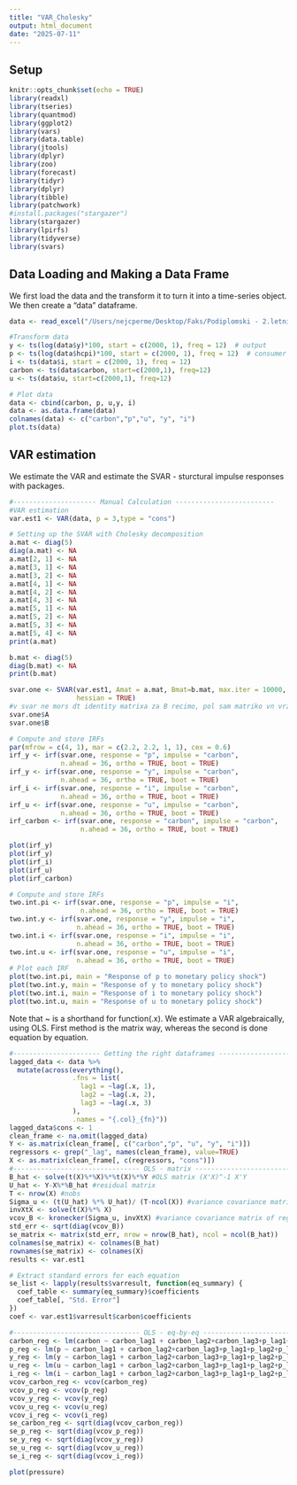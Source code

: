```yaml
---
title: "VAR_Cholesky"
output: html_document
date: "2025-07-11"
---
```


## Setup
```r
knitr::opts_chunk$set(echo = TRUE)
library(readxl)
library(tseries)
library(quantmod)
library(ggplot2)
library(vars)
library(data.table)
library(jtools)
library(dplyr)
library(zoo)
library(forecast)
library(tidyr)
library(dplyr)
library(tibble)
library(patchwork)
#install.packages("stargazer")
library(stargazer)
library(lpirfs)
library(tidyverse)
library(svars)

```

## Data Loading and Making a Data Frame

We first load the data and the transform it to turn it into a time-series object. We then create a "data" dataframe.

```r

data <- read_excel("/Users/nejcperme/Desktop/Faks/Podiplomski - 2.letnik/Monetary Economics 2/SVAR/Empirical_exam.xlsx")

#Transform data
y <- ts(log(data$y)*100, start = c(2000, 1), freq = 12)  # output
p <- ts(log(data$hcpi)*100, start = c(2000, 1), freq = 12)  # consumer inflation
i <- ts(data$i, start = c(2000, 1), freq = 12)
carbon <- ts(data$carbon, start=c(2000,1), freq=12)
u <- ts(data$u, start=c(2000,1), freq=12)

# Plot data
data <- cbind(carbon, p, u,y, i)
data <- as.data.frame(data)
colnames(data) <- c("carbon","p","u", "y", "i")
plot.ts(data)
```

## VAR estimation

We estimate the VAR and estimate the SVAR - sturctural impulse responses with packages.

```r
#--------------------- Manual Calculation -------------------------
#VAR estimation
var.est1 <- VAR(data, p = 3,type = "cons")

# Setting up the SVAR with Cholesky decomposition
a.mat <- diag(5)
diag(a.mat) <- NA
a.mat[2, 1] <- NA
a.mat[3, 1] <- NA
a.mat[3, 2] <- NA
a.mat[4, 1] <- NA
a.mat[4, 2] <- NA
a.mat[4, 3] <- NA
a.mat[5, 1] <- NA
a.mat[5, 2] <- NA
a.mat[5, 3] <- NA
a.mat[5, 4] <- NA
print(a.mat)

b.mat <- diag(5)
diag(b.mat) <- NA
print(b.mat)

svar.one <- SVAR(var.est1, Amat = a.mat, Bmat=b.mat, max.iter = 10000, 
                 hessian = TRUE)
#v svar ne mors dt identity matrixa za B recimo, pol sam matriko vn vrzs!!!
svar.one$A
svar.one$B

# Compute and store IRFs
par(mfrow = c(4, 1), mar = c(2.2, 2.2, 1, 1), cex = 0.6)
irf_y <- irf(svar.one, response = "p", impulse = "carbon", 
             n.ahead = 36, ortho = TRUE, boot = TRUE)
irf_y <- irf(svar.one, response = "y", impulse = "carbon", 
             n.ahead = 36, ortho = TRUE, boot = TRUE)
irf_i <- irf(svar.one, response = "i", impulse = "carbon", 
             n.ahead = 36, ortho = TRUE, boot = TRUE)
irf_u <- irf(svar.one, response = "u", impulse = "carbon", 
             n.ahead = 36, ortho = TRUE, boot = TRUE)
irf_carbon <- irf(svar.one, response = "carbon", impulse = "carbon", 
                  n.ahead = 36, ortho = TRUE, boot = TRUE)

plot(irf_y)
plot(irf_y)
plot(irf_i)
plot(irf_u)
plot(irf_carbon)

# Compute and store IRFs
two.int.pi <- irf(svar.one, response = "p", impulse = "i", 
                  n.ahead = 36, ortho = TRUE, boot = TRUE)
two.int.y <- irf(svar.one, response = "y", impulse = "i", 
                 n.ahead = 36, ortho = TRUE, boot = TRUE)
two.int.i <- irf(svar.one, response = "i", impulse = "i", 
                 n.ahead = 36, ortho = TRUE, boot = TRUE)
two.int.u <- irf(svar.one, response = "u", impulse = "i", 
                 n.ahead = 36, ortho = TRUE, boot = TRUE)
# Plot each IRF
plot(two.int.pi, main = "Response of p to monetary policy shock")
plot(two.int.y, main = "Response of y to monetary policy shock")
plot(two.int.i, main = "Response of i to monetary policy shock")
plot(two.int.u, main = "Response of u to monetary policy shock")
```

Note that ~ is a shorthand for function(.x). We estimate a VAR algebraically, using OLS. 
First method is the matrix way, whereas the second is done equation by equation. 
```r
#---------------------- Getting the right dataframes ----------------------------
lagged_data <- data %>%
  mutate(across(everything(),
                .fns = list(
                  lag1 = ~lag(.x, 1),
                  lag2 = ~lag(.x, 2),
                  lag3 = ~lag(.x, 3)
                ),
                .names = "{.col}_{fn}"))
lagged_data$cons <- 1 
clean_frame <- na.omit(lagged_data)
Y <- as.matrix(clean_frame[, c("carbon","p", "u", "y", "i")])
regressors <- grep("_lag", names(clean_frame), value=TRUE)
X <- as.matrix(clean_frame[, c(regressors, "cons")])
#-------------------------------- OLS - matrix ------------------------------------------
B_hat <- solve(t(X)%*%X)%*%t(X)%*%Y #OLS matrix (X'X)^-1 X'Y
U_hat <- Y-X%*%B_hat #residual matrix
T <- nrow(X) #nobs
Sigma_u <- (t(U_hat) %*% U_hat)/ (T-ncol(X)) #variance covariance matrix of residuals
invXtX <- solve(t(X)%*% X)
vcov_B <- kronecker(Sigma_u, invXtX) #variance covariance matrix of regression coefficient
std_err <- sqrt(diag(vcov_B))
se_matrix <- matrix(std_err, nrow = nrow(B_hat), ncol = ncol(B_hat))
colnames(se_matrix) <- colnames(B_hat)
rownames(se_matrix) <- colnames(X)
results <- var.est1

# Extract standard errors for each equation
se_list <- lapply(results$varresult, function(eq_summary) {
  coef_table <- summary(eq_summary)$coefficients
  coef_table[, "Std. Error"]
})
coef <- var.est1$varresult$carbon$coefficients

#-------------------------------- OLS - eq-by-eq ------------------------------------------
carbon_reg <- lm(carbon ~ carbon_lag1 + carbon_lag2+carbon_lag3+p_lag1+p_lag2+p_lag3+u_lag1+u_lag2+u_lag3+y_lag1+y_lag2+y_lag3+i_lag1+i_lag2+i_lag3, data=lagged_data)
p_reg <- lm(p ~ carbon_lag1 + carbon_lag2+carbon_lag3+p_lag1+p_lag2+p_lag3+u_lag1+u_lag2+u_lag3+y_lag1+y_lag2+y_lag3+i_lag1+i_lag2+i_lag3, data=lagged_data)
y_reg <- lm(y ~ carbon_lag1 + carbon_lag2+carbon_lag3+p_lag1+p_lag2+p_lag3+u_lag1+u_lag2+u_lag3+y_lag1+y_lag2+y_lag3+i_lag1+i_lag2+i_lag3, data=lagged_data)
u_reg <- lm(u ~ carbon_lag1 + carbon_lag2+carbon_lag3+p_lag1+p_lag2+p_lag3+u_lag1+u_lag2+u_lag3+y_lag1+y_lag2+y_lag3+i_lag1+i_lag2+i_lag3, data=lagged_data)
i_reg <- lm(i ~ carbon_lag1 + carbon_lag2+carbon_lag3+p_lag1+p_lag2+p_lag3+u_lag1+u_lag2+u_lag3+y_lag1+y_lag2+y_lag3+i_lag1+i_lag2+i_lag3, data=lagged_data)
vcov_carbon_reg <- vcov(carbon_reg)
vcov_p_reg <- vcov(p_reg)
vcov_y_reg <- vcov(y_reg)
vcov_u_reg <- vcov(u_reg)
vcov_i_reg <- vcov(i_reg)
se_carbon_reg <- sqrt(diag(vcov_carbon_reg))
se_p_reg <- sqrt(diag(vcov_p_reg))
se_y_reg <- sqrt(diag(vcov_y_reg))
se_u_reg <- sqrt(diag(vcov_u_reg))
se_i_reg <- sqrt(diag(vcov_i_reg))
```


```r
plot(pressure)
```

